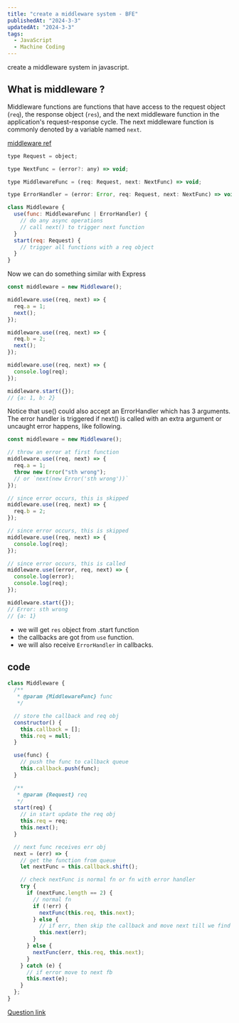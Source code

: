 ```yaml
---
title: "create a middleware system - BFE"
publishedAt: "2024-3-3"
updatedAt: "2024-3-3"
tags:
  - JavaScript
  - Machine Coding
---
```


create a middleware system in javascript.

## What is middleware ?

Middleware functions are functions that have access to the request object (`req`), the response object (`res`), and the next middleware function in the application's request-response cycle.
The next middleware function is commonly denoted by a variable named `next`.

[middleware ref](http://expressjs.com/en/guide/using-middleware.html#using-middleware)

```js
type Request = object;

type NextFunc = (error?: any) => void;

type MiddlewareFunc = (req: Request, next: NextFunc) => void;

type ErrorHandler = (error: Error, req: Request, next: NextFunc) => void;

class Middleware {
  use(func: MiddlewareFunc | ErrorHandler) {
    // do any async operations
    // call next() to trigger next function
  }
  start(req: Request) {
    // trigger all functions with a req object
  }
}
```

Now we can do something similar with Express

```js
const middleware = new Middleware();

middleware.use((req, next) => {
  req.a = 1;
  next();
});

middleware.use((req, next) => {
  req.b = 2;
  next();
});

middleware.use((req, next) => {
  console.log(req);
});

middleware.start({});
// {a: 1, b: 2}
```

Notice that use() could also accept an ErrorHandler which has 3 arguments. The error handler is triggered if next() is called with an extra argument or uncaught error happens, like following.

```js
const middleware = new Middleware();

// throw an error at first function
middleware.use((req, next) => {
  req.a = 1;
  throw new Error("sth wrong");
  // or `next(new Error('sth wrong'))`
});

// since error occurs, this is skipped
middleware.use((req, next) => {
  req.b = 2;
});

// since error occurs, this is skipped
middleware.use((req, next) => {
  console.log(req);
});

// since error occurs, this is called
middleware.use((error, req, next) => {
  console.log(error);
  console.log(req);
});

middleware.start({});
// Error: sth wrong
// {a: 1}
```

- we will get `res` object from .start function
- the callbacks are got from `use` function.
- we will also receive `ErrorHandler` in callbacks.

## code

```js
class Middleware {
  /**
   * @param {MiddlewareFunc} func
   */

  // store the callback and req obj
  constructor() {
    this.callback = [];
    this.req = null;
  }

  use(func) {
    // push the func to callback queue
    this.callback.push(func);
  }

  /**
   * @param {Request} req
   */
  start(req) {
    // in start update the req obj
    this.req = req;
    this.next();
  }

  // next func receives err obj
  next = (err) => {
    // get the function from queue
    let nextFunc = this.callback.shift();

    // check nextFunc is normal fn or fn with error handler
    try {
      if (nextFunc.length == 2) {
        // normal fn
        if (!err) {
          nextFunc(this.req, this.next);
        } else {
          // if err, then skip the callback and move next till we find the errorHandler
          this.next(err);
        }
      } else {
        nextFunc(err, this.req, this.next);
      }
    } catch (e) {
      // if error move to next fb
      this.next(e);
    }
  };
}
```

[Question link](https://bigfrontend.dev/problem/create-a-middleware-system)
